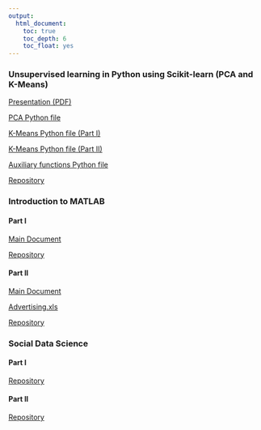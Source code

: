 ```yaml
---
output:
  html_document:
    toc: true
    toc_depth: 6
    toc_float: yes
---
```


### Unsupervised learning in Python using Scikit-learn (PCA and K-Means)

<a href="https://rawgit.com/marcio-mourao/Unsupervised-Learning-PCA-K-Means/master/PCA-K-Means.pdf" target="_blank">Presentation (PDF)</a>

<a href="https://rawgit.com/marcio-mourao/Unsupervised-Learning-PCA-K-Means/master/PCA.py" target="_blank">PCA Python file</a>

<a href="https://rawgit.com/marcio-mourao/Unsupervised-Learning-PCA-K-Means/master/K-Means-PartI.py" target="_blank">K-Means Python file (Part I)</a>

<a href="https://rawgit.com/marcio-mourao/Unsupervised-Learning-PCA-K-Means/master/K-Means-PartII.py" target="_blank">K-Means Python file (Part II)</a>

<a href="https://rawgit.com/marcio-mourao/Unsupervised-Learning-PCA-K-Means/master/aux_funcs.py" target="_blank">Auxiliary functions Python file</a>

<a href="https://github.com/marcio-mourao/Unsupervised-Learning-PCA-K-Means" target="_blank">Repository</a>

### Introduction to MATLAB

#### Part I

<a href="https://rawgit.com/marcio-mourao/intro2MATLAB-1/master/Workshop4.html" target="_blank">Main Document</a>

<a href="https://github.com/marcio-mourao/intro2MATLAB-1" target="_blank">Repository</a>

#### Part II

<a href="https://rawgit.com/marcio-mourao/intro2MATLAB-2/master/Workshop5.html" target="_blank">Main Document</a>

<a href="https://rawgit.com/marcio-mourao/intro2MATLAB-2/master/Advertising.xls" target="_blank">Advertising.xls</a>

<a href="https://github.com/marcio-mourao/intro2MATLAB-2" target="_blank">Repository</a>

### Social Data Science

#### Part I

<a href="https://github.com/marcio-mourao/socialDataScience-1" target="_blank">Repository</a>

#### Part II

<a href="https://github.com/marcio-mourao/socialDataScience-2" target="_blank">Repository</a>
